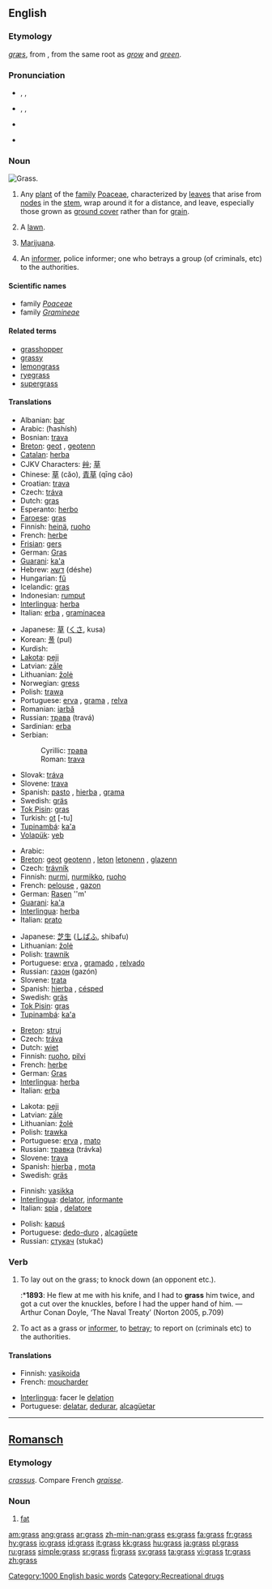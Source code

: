 {{wikipedia}}
==English==

===Etymology===
{{OE.}} ''[[græs]]'', from {{Ger.}}, from the same {{PIE.}} root as ''[[grow]]'' and ''[[green]]''.

===Pronunciation===
*{{enPR|grăs}}, {{IPA|/graːs/}}, {{SAMPA|/grA:s/}} {{italbrac|[[RP]]}}
*{{enPR|grăs}}, {{IPA|/græs/}}, {{SAMPA|/gr{s/}} {{italbrac|US}}
*{{audio|en-gb-grass.ogg|Audio (RP)}}
*{{audio|en-us-grass.ogg|Audio (US)}}
*:{{rhymes|ɑːs}}

===Noun===
[[Image:Grass-JW.jpg|thumb|right|Grass.]]
{{en-noun|es|-}}

# {{context|countable|uncountable}} Any [[plant]] of the [[family]] [[Poaceae]], characterized by [[leaves]] that arise from [[node]]s in the [[stem]], wrap around it for a distance, and leave, especially those grown as [[ground cover]] rather than for [[grain]].
# A [[lawn]].
# {{context|slang|uncountable}} [[marijuana|Marijuana]].
# {{slang}} An [[informer]], police informer; one who betrays a group (of criminals, etc) to the authorities.

====Scientific names====
*family ''[[Poaceae]]''
*family ''[[Gramineae]]'' {{italbrac|alternative name}}

====Related terms====
*[[grasshopper]]
*[[grassy]]
*[[lemongrass]]
*[[ryegrass]]
*[[supergrass]]

====Translations====
{{trans-top|ground cover plant}}
*Albanian: [[bar]] {{m}}
*Arabic: {{ARchar|[[حشيش|حَشيش]]}} (ħashísh) {{g|Arabic}}
*Bosnian: [[trava#Bosnian|trava]] {{f}}
*[[Breton]]: [[geot]] {{c}}, [[geotenn]] {{f}} {{s}}
*[[Catalan]]: [[herba]] {{f}}
*CJKV Characters: [[艸]]; [[草]]
*Chinese: [[草]] (căo), [[青草]] (qīng cǎo)
*Croatian: [[trava]] {{f}}
*Czech: [[tráva]] {{f}}
*Dutch: [[gras]] {{n}}
*Esperanto: [[herbo]]
*[[Faroese]]: [[gras]] {{n}}
*Finnish: [[heinä]], [[ruoho]]
*French: [[herbe]] {{f}}
*[[Frisian]]: [[gers]] {{g|Frisian}}
*German: [[Gras]] {{n}}
*[[Guarani]]: [[ka'a]]
*Hebrew: [[דשא]] (déshe) {{m}}
*Hungarian: [[fű]]
*Icelandic: [[gras]] {{n}}
*Indonesian: [[rumput]]
*[[Interlingua]]: [[herba]]
*Italian: [[erba]] {{f}}, [[graminacea]] {{f}}
{{trans-mid}}
*Japanese: [[草]] ([[くさ]], kusa)
*Korean: [[풀]] (pul)
*Kurdish: {{KUchar|[[گیا]]}} {{g|Kurdish}}
*[[Lakota]]: [[peji]]
*Latvian: [[zāle]] {{f}}
*Lithuanian: [[žolė]] {{f}}
*Norwegian: [[gress]] {{g|Norwegian}}
*Polish: [[trawa]] {{f}}
*Portuguese: [[erva]] {{f}}, [[grama]] {{f}}, [[relva]] {{f}}
*Romanian: [[iarbă]] {{f}}
*Russian: [[трава#Russian|трава]] (travá) {{f}}
*Sardinian: [[erba]] {{f}}
*Serbian:
*:Cyrillic: [[трава#Serbian|трава]] {{f}}
*:Roman: [[trava#Serbian|trava]] {{f}}
*Slovak: [[tráva#Slovak|tráva]] {{f}}
*Slovene: [[trava]] {{f}}
*Spanish: [[pasto]] {{m}}, [[hierba]] {{f}}, [[grama]] {{f}}
*Swedish: [[gräs]] {{n}}
*[[Tok Pisin]]: [[gras]]
*Turkish: [[ot]] [-tu]
*[[Tupinambá]]: [[ka'a]]
*[[Volapük]]: [[yeb]]
{{trans-bottom}}

{{trans-top|lawn}}
*Arabic: {{ARchar|[[حشيش|حَشيش]]}}
*[[Breton]]: [[geot]] {{c}} [[geotenn]] {{f}} {{S}}, [[leton]] {{c}} [[letonenn]] {{f}} {{s}}, [[glazenn]] {{f}}
*Czech: [[trávník]] {{m}}
*Finnish: [[nurmi]], [[nurmikko]], [[ruoho]]
*French: [[pelouse]] {{f}}, [[gazon]] {{m}}
*German: [[Rasen]] ''m'
*[[Guarani]]: [[ka'a]]
*[[Interlingua]]: [[herba]]
*Italian: [[prato]] {{m}}
{{trans-mid}}
*Japanese: [[芝生]] ([[しばふ]], shibafu)
*Lithuanian: [[žolė]] {{f}}
*Polish: [[trawnik]] {{m}}
*Portuguese: [[erva]] {{f}}, [[gramado]] {{m}}, [[relvado]] {{m}}
*Russian: [[газон#Russian|газон]] {{m}} (gazón)
*Slovene: [[trata]] {{f}}
*Spanish: [[hierba]] {{f}}, [[césped]] {{m}}
*Swedish: [[gräs]]
*[[Tok Pisin]]: [[gras]]
*[[Tupinambá]]: [[ka'a]]
{{trans-bottom}}

{{trans-top|marijuana}}
*[[Breton]]: [[struj]] {{m}}
*Czech: [[tráva]] {{f}}
*Dutch: [[wiet]] {{m}}
*Finnish: [[ruoho]], [[pilvi]]
*French: [[herbe]] {{f}}
*German: [[Gras]] {{n}}
*[[Interlingua]]: [[herba]]
*Italian: [[erba]] {{f}}
{{trans-mid}}
*Lakota: [[peji]]
*Latvian: [[zāle]] {{f}}
*Lithuanian: [[žolė]] {{f}}
*Polish: [[trawka]] {{f}}
*Portuguese: [[erva]] {{f}}, [[mato]] {{m}}
*Russian: [[травка#Russian|травка]] {{f}} (trávka)
*Slovene: [[trava]] {{f}}
*Spanish: [[hierba]] {{f}}, [[mota]] {{f}}
*Swedish: [[gräs]]
{{trans-bottom}}

{{trans-top|informer}}
*Finnish: [[vasikka]]
*[[Interlingua]]: [[delator]], [[informante]]
*Italian: [[spia]] {{f}}, [[delatore]] {{m}}
{{trans-mid}}
*Polish: [[kapuś]] {{m}}
*Portuguese: [[dedo-duro]] {{m}}, [[alcagüete]] {{m}}
*Russian: [[стукач#Russian|стукач]] {{m}} (stukač)
{{trans-bottom}}

===Verb===
{{en-verb|grass|es}}

# {{transitive}} To lay out on the grass; to knock down (an opponent etc.).
#:*'''1893''': He flew at me with his knife, and I had to '''grass''' him twice, and got a cut over the knuckles, before I had the upper hand of him. — Arthur Conan Doyle, ‘The Naval Treaty’ (Norton 2005, p.709)
# {{context|transitive|intransitive|slang}} To act as a grass or [[informer]], to [[betray]]; to report on (criminals etc) to the authorities.

====Translations====
{{trans-top|to inform on}}
*Finnish: [[vasikoida]]
*French: [[moucharder]]
{{trans-mid}}
*[[Interlingua]]: facer le [[delation]]
*Portuguese: [[delatar]], [[dedurar]], [[alcagüetar]]
{{trans-bottom}}

[[Category:1000 English basic words]]
[[Category:Recreational drugs]]

----

==[[Romansch]]==

===Etymology===
{{L.|rm}} ''[[crassus]]''. Compare French ''[[graisse]]''.

===Noun===
{{infl|rm|noun|gender=m}}

# [[fat]]

[[am:grass]]
[[ang:grass]]
[[ar:grass]]
[[zh-min-nan:grass]]
[[es:grass]]
[[fa:grass]]
[[fr:grass]]
[[hy:grass]]
[[io:grass]]
[[id:grass]]
[[it:grass]]
[[kk:grass]]
[[hu:grass]]
[[ja:grass]]
[[pl:grass]]
[[ru:grass]]
[[simple:grass]]
[[sr:grass]]
[[fi:grass]]
[[sv:grass]]
[[ta:grass]]
[[vi:grass]]
[[tr:grass]]
[[zh:grass]]